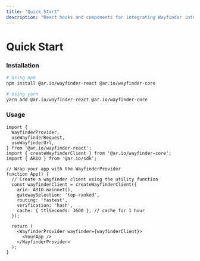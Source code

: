 ```yaml
---
title: "Quick Start"
description: "React hooks and components for integrating Wayfinder into React applications"
---
```


# Quick Start

### Installation

```bash
# Using npm
npm install @ar.io/wayfinder-react @ar.io/wayfinder-core

# Using yarn
yarn add @ar.io/wayfinder-react @ar.io/wayfinder-core
```

### Usage

```tsx
import {
  WayfinderProvider,
  useWayfinderRequest,
  useWayfinderUrl,
} from '@ar.io/wayfinder-react';
import { createWayfinderClient } from '@ar.io/wayfinder-core';
import { ARIO } from '@ar.io/sdk';

// Wrap your app with the WayfinderProvider
function App() {
  // Create a wayfinder client using the utility function
  const wayfinderClient = createWayfinderClient({
    ario: ARIO.mainnet(),
    gatewaySelection: 'top-ranked',
    routing: 'fastest',
    verification: 'hash',
    cache: { ttlSeconds: 3600 }, // cache for 1 hour
  });

  return (
    <WayfinderProvider wayfinder={wayfinderClient}>
      <YourApp />
    </WayfinderProvider>
  );
}
```